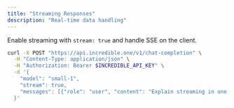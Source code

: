 ```yaml
---
title: "Streaming Responses"
description: "Real-time data handling"
---
```


Enable streaming with `stream: true` and handle SSE on the client.

```bash
curl -X POST "https://api.incredible.one/v1/chat-completion" \
  -H "Content-Type: application/json" \
  -H "Authorization: Bearer $INCREDIBLE_API_KEY" \
  -d '{
    "model": "small-1",
    "stream": true,
    "messages": [{"role": "user", "content": "Explain streaming in one sentence"}]
  }'
```


